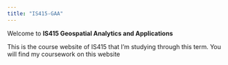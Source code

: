 ```yaml
---
title: "IS415-GAA"
---
```


Welcome to **IS415 Geospatial Analytics and Applications**

This is the course website of IS415 that I'm studying through this term. You will find my coursework on this website
